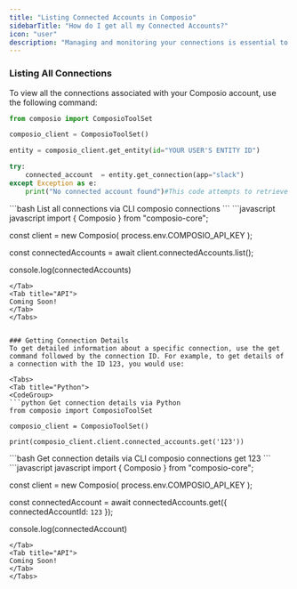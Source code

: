 ```yaml
---
title: "Listing Connected Accounts in Composio"
sidebarTitle: "How do I get all my Connected Accounts?"
icon: "user"
description: "Managing and monitoring your connections is essential to show your users what integrations they have connected."
---
```


### Listing All Connections
To view all the connections associated with your Composio account, use the following command:
<Tabs>
<Tab title="Python">
<CodeGroup>
```python List all connections via Python
from composio import ComposioToolSet

composio_client = ComposioToolSet()

entity = composio_client.get_entity(id="YOUR USER'S ENTITY ID")

try:
    connected_account  = entity.get_connection(app="slack")
except Exception as e:
    print("No connected account found")#This code attempts to retrieve the connected account for Slack. 
```
</CodeGroup>
</Tab>
<Tab title="CLI">
<CodeGroup>
```bash List all connections via CLI
composio connections
```
</CodeGroup>
</Tab>
<Tab title="JS">
```javascript javascript
import { Composio } from "composio-core";

const client = new Composio(
  process.env.COMPOSIO_API_KEY
);

const connectedAccounts = await client.connectedAccounts.list();

console.log(connectedAccounts)
```
</Tab>
<Tab title="API">
Coming Soon! 
</Tab>
</Tabs>


### Getting Connection Details
To get detailed information about a specific connection, use the get command followed by the connection ID. For example, to get details of a connection with the ID 123, you would use:

<Tabs>
<Tab title="Python">
<CodeGroup>
```python Get connection details via Python
from composio import ComposioToolSet

composio_client = ComposioToolSet()

print(composio_client.client.connected_accounts.get('123'))
```
</CodeGroup>
</Tab>
<Tab title="CLI">

<CodeGroup>
```bash Get connection details via CLI
composio connections get 123
```
</CodeGroup>
</Tab>
<Tab title="JS">
```javascript javascript
import { Composio } from "composio-core";

const client = new Composio(
  process.env.COMPOSIO_API_KEY
);

const connectedAccount = await connectedAccounts.get({ connectedAccountId: `123` });

console.log(connectedAccount)
```
</Tab>
<Tab title="API">
Coming Soon! 
</Tab>
</Tabs>